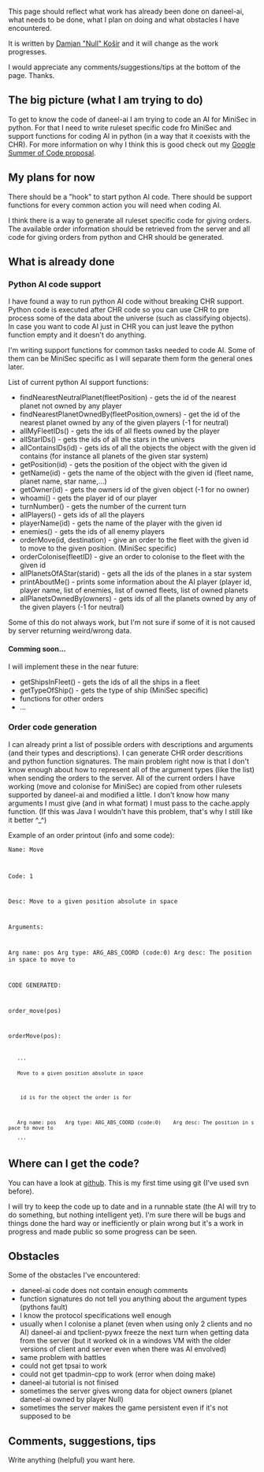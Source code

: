 This page should reflect what work has already been done on daneel-ai, what needs to be done, what I plan on doing and what obstacles I have encountered.

It is written by [[User:Null|Damjan "Null" Košir]] and it will change as the work progresses.

I would appreciate any comments/suggestions/tips at the bottom of the page. Thanks.

== The big picture (what I am trying to do) ==

To get to know the code of daneel-ai I am trying to code an AI for MiniSec in python. For that I need to write ruleset specific code fro MiniSec and support functions for coding AI in python (in a way that it coexists with the CHR). For more information on why I think this is good check out my [[Google Summer of Code/Proposals2010/Null|Google Summer of Code proposal]].

== My plans for now ==

There should be a "hook" to start python AI code. There should be support functions for every common action you will need when coding AI.

I think there is a way to generate all ruleset specific code for giving orders. The available order information should be retrieved from the server and all code for giving orders from python and CHR should be generated.

== What is already done ==

=== Python AI code support ===
I have found a way to run python AI code without breaking CHR support. Python code is executed after CHR code so you can use CHR to pre process some of the data about the universe (such as classifying objects). In case you want to code AI just in CHR you can just leave the python function empty and it doesn't do anything.

I'm writing support functions for common tasks needed to code AI. Some of them can be MiniSec specific as I will separate them form the general ones later.

List of current python AI support functions:
* findNearestNeutralPlanet(fleetPosition) - gets the id of the nearest planet not owned by any player
* findNearestPlanetOwnedBy(fleetPosition,owners) - get the id of the nearest planet owned by any of the given players (-1 for neutral)
* allMyFleetIDs() - gets the ids of all fleets owned by the player
* allStarIDs() - gets the ids of all the stars in the univers
* allContainsIDs(id) - gets ids of all the objects the object with the given id contains (for instance all planets of the given star system)
* getPosition(id) - gets the position of the object with the given id
* getName(id) - gets the name of the object with the given id (fleet name, planet name, star name,...)
* getOwner(id) - gets the owners id of the given object (-1 for no owner)
* whoami() - gets the player id of our player
* turnNumber() - gets the number of the current turn
* allPlayers() - gets ids of all the players
* playerName(id) - gets the name of the player with the given id
* enemies() - gets the ids of all enemy players
* orderMove(id, destination) - give an order to the fleet with the given id to move to the given position. (MiniSec specific)
* orderColonise(fleetID) - give an order to colonise to the fleet with the given id
* allPlanetsOfAStar(starid) - gets all the ids of the planes in a star system
* printAboutMe() - prints some information about the AI player (player id, player name, list of enemies, list of owned fleets, list of owned planets
* allPlanetsOwnedBy(owners) - gets ids of all the planets owned by any of the given players (-1 for neutral)

Some of this do not always work, but I'm not sure if some of it is not caused by server returning weird/wrong data.

==== Comming soon... ====
I will implement these in the near future:
* getShipsInFleet() - gets the ids of all the ships in a fleet
* getTypeOfShip() - gets the type of ship (MiniSec specific)
* functions for other orders
* ...

=== Order code generation ===
I can already print a list of possible orders with descriptions and arguments (and their types and descriptions). I can generate CHR order descritions and python function signatures. The main problem right now is that I don't know enough about how to represent all of the argument types (like the list) when sending the orders to the server. All of the current orders I have working (move and colonise for MiniSec) are copied from other rulesets supported by daneel-ai and modified a little. I don't know how many arguments I must give (and in what format) I must pass to the cache.apply function. (If this was Java I wouldn't have this problem, that's why I still like it better ^_^)

Example of an order printout (info and some code):




<code>Name: Move

Code: 1

Desc: Move to a given position absolute in space

Arguments: 

Arg name: pos	Arg type: ARG_ABS_COORD (code:0)	Arg desc: The position in space to move to 


CODE GENERATED:

order_move(pos)

orderMove(pos):

	'''
	Move to a given position absolute in space

	 id is for the object the order is for

	Arg name: pos	Arg type: ARG_ABS_COORD (code:0)	Arg desc: The position in space to move to
	'''</code>

== Where can I get the code? ==

You can have a look at [http://github.com/Null000/daneel-ai github]. This is my first time using git (I've used svn before).

I will try to keep the code up to date and in a runnable state (the AI will try to do something, but nothing intelligent yet). I'm sure there will be bugs and things done the hard way or inefficiently or plain wrong but it's a work in progress and made public so some progress can be seen.

== Obstacles ==
Some of the obstacles I've encountered:

* daneel-ai code does not contain enough comments
* function signatures do not tell you anything about the argument types (pythons fault)
* I know the protocol specifications well enough
* usually when I colonise a planet (even when using only 2 clients and no AI) daneel-ai and tpclient-pywx freeze the next turn when getting data from the server (but it worked ok in a windows VM with the older versions of client and server even when there was AI envolved)
* same problem with battles
* could not get tpsai to work
* could not get tpadmin-cpp to work (error when doing make)
* daneel-ai tutorial is not finised
* sometimes the server gives wrong data for object owners (planet daneel-ai owned by player Null)
* sometimes the server makes the game persistent even if it's not supposed to be

== Comments, suggestions, tips ==
Write anything (helpful) you want here.